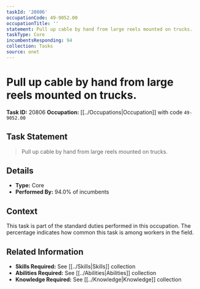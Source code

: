 ```yaml
---
taskId: '20806'
occupationCode: 49-9052.00
occupationTitle: ''
statement: Pull up cable by hand from large reels mounted on trucks.
taskType: Core
incumbentsResponding: 94
collection: Tasks
source: onet
---
```

# Pull up cable by hand from large reels mounted on trucks.

**Task ID:** 20806
**Occupation:** [[../Occupations|Occupation]] with code `49-9052.00`

## Task Statement

> Pull up cable by hand from large reels mounted on trucks.

## Details

- **Type:** Core
- **Performed By:** 94.0% of incumbents

## Context

This task is part of the standard duties performed in this occupation. The percentage indicates how common this task is among workers in the field.

## Related Information

- **Skills Required:** See [[../Skills|Skills]] collection
- **Abilities Required:** See [[../Abilities|Abilities]] collection
- **Knowledge Required:** See [[../Knowledge|Knowledge]] collection
